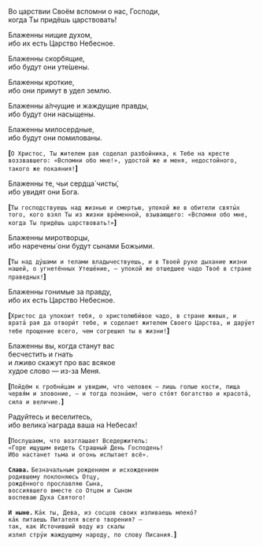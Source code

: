 Во царствии Своём вспомни о нас, Господи,  
когда Ты придёшь царствовать!

Блаженны нищие духом,  
ибо их есть Царство Небесное.

Блаженны скорбящие,  
ибо будут они уте́шены.

Блаженны кроткие,  
ибо они примут в удел землю.

Блаженны а́лчущие и жаждущие правды,  
ибо будут они насыщены.

Блаженны милосердные,  
ибо будут они помилованы.

**[**`О Христос, Ты жителем рая соделал разбойника, к Тебе на кресте воззвавшего: «Вспомни обо мне!», удостой же и меня, недостойного, такого же покаяния!`**]**

Блаженны те, чьи сердца́ чисты́,  
ибо увидят они Бога.

**[**`Ты господствуешь над жизнью и смертью, упокой же в обители святы́х того, кого взял Ты из жизни вре́менной, взывающего: «Вспомни обо мне, когда Ты придёшь царствовать!»`**]**

Блаженны миротворцы,  
ибо наречены́ они будут сынами Божьими.

**[**`Ты над ду́шами и телами владычествуешь, и в Твоей руке дыхание жизни нашей, о угнетённых Утеше́ние, — упокой же отшедшее чадо Твоё в стране праведных!`**]**

Блаженны гонимые за правду,  
ибо их есть Царство Небесное.

**[**`Христос да упокоит тебя, о христолюби́вое чадо, в стране живых, и врата́ рая да отвори́т тебе, и соделает жителем Своего Царства, и дару́ет тебе прощение всего, чем согрешил ты в жизни!`**]**

Блаженны вы, когда станут вас  
бесчестить и гнать  
и лживо скажут про вас всякое  
худое слово — из-за Меня.

**[**`Пойдём к гробни́цам и увидим, что человек — лишь голые кости, пища червя́м и зловоние, — и тогда позна́ем, чего сто́ят богатство и красота́, сила и величие.`**]**

Радуйтесь и веселитесь,  
ибо велика́ награда ваша на Небесах!

**[**`Послушаем, что возглашает Вседержитель:`  
`«Горе ищущим видеть Страшный День Господень!`  
`Ибо настанет тьма и огонь испытает всё».`

**`Слава.`** `Безначальным рождением и исхождением`  
`родившему поклоняюсь Отцу,`  
`рождённого прославляю Сына,`  
`воссиявшего вместе со Отцом и Сыном`  
`воспеваю Духа Святого!`

**`И ныне.`** `Ка́к ты, Дева, из сосцов своих изливаешь млеко́?`  
`ка́к питаешь Питателя всего творения? –`  
`так, как Источивший воду из скалы`  
`излил стру́и жаждущему народу, по слову Писания.`**]**
